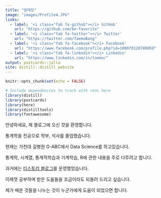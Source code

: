 ```yaml
---
title: "방태모"
image: "images/Profile4.JPG"
links:
  - label: '<i class="fab fa-github"></i> GitHub'
    url: "https://github.com/be-favorite"
  - label: '<i class="fab fa-twitter"></i> Twitter'
    url: "https://twitter.com/TaemoBang"
  - label: '<i class="fab fa-facebook"></i> Facebook'
    url: "https://www.facebook.com/profile.php?id=100070120780059"
  - label: '<i class="fab fa-linkedin"></i> Linkedin'
    url: "https://www.linkedin.com/in/taemo/"
output: postcards::jolla
site: distill::distill_website
---
```


```r
knitr::opts_chunk$set(echo = FALSE)
```

```r
# Include dependencies to track with renv here
library(distill)
library(postcards)
library(here)
library(distilltools)
library(fontawesome)
```

안녕하세요, 제 블로그에 오신 것을 환영합니다.

통계학을 전공으로 학부, 석사를 졸업했습니다.

현재는 가천대 길병원 G-ABC에서 Data Science를 하고있습니다. 

통계학, 시계열, 통계적학습과 기계학습, R에 관한 내용을 주로 다루려고 합니다.

과거에는 [티스토리 블로그](https://be-favorite.tistory.com)를 운영했었습니다. 

이제껏 공부하며 받은 도움들을 조금이라도 되돌려 드리고 싶습니다.

제가 배운 것들을 나누는 것이 누군가에게 도움이 되었으면 합니다.